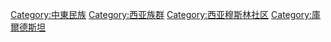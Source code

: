 {{noteTA
|T=zh:库尔德族;zh-hans:库尔德族;zh-hant:庫德族;zh-hk:庫爾德族;zh-tw:庫德族;zh-mo:庫爾德族;
|1=zh:库尔德人组织;zh-hans:库尔德人组织;zh-hant:庫德人組織;zh-hk:庫爾德人組織;zh-tw:庫德族組織;zh-mo:庫爾德人組織;
|2=zh:库尔德人;zh-hans:库尔德人;zh-hant:庫德人;zh-hk:庫爾德人;zh-tw:庫德族人;zh-mo:庫爾德人;
|3=zh:库尔德斯坦;zh-hans:库尔德斯坦;zh-hant:庫德斯坦;zh-hk:庫爾德斯坦;zh-tw:庫德斯坦;zh-mo:庫爾德斯坦;
|4=zh:库尔德語;zh-hans:库尔德語;zh-hant:庫德語;zh-hk:庫爾德語;zh-tw:庫德語;zh-mo:庫爾德語;
}}

[[Category:中東民族|Category:中東民族]]
[[Category:西亚族群|Category:西亚族群]]
[[Category:西亚穆斯林社区|Category:西亚穆斯林社区]]
[[Category:庫爾德斯坦|Category:庫爾德斯坦]]